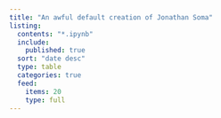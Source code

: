 ```yaml
---
title: "An awful default creation of Jonathan Soma"
listing:
  contents: "*.ipynb"
  include:
    published: true
  sort: "date desc"
  type: table
  categories: true
  feed:
    items: 20
    type: full
---
```

